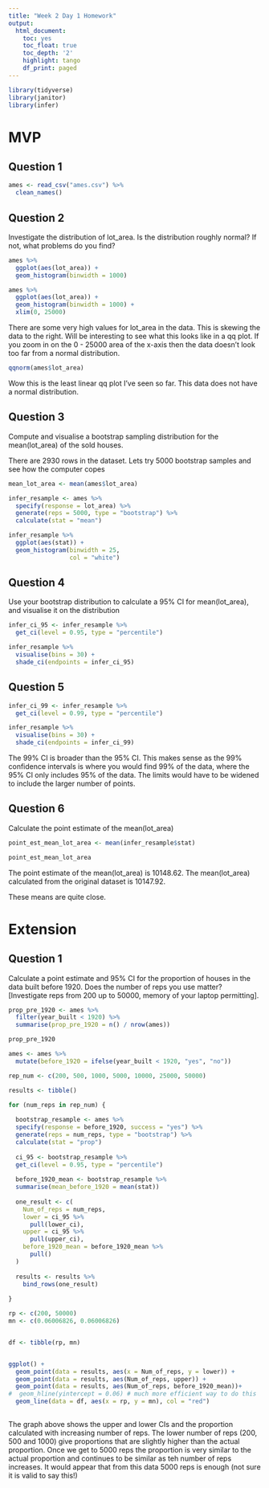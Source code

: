 ```yaml
---
title: "Week 2 Day 1 Homework"
output:
  html_document:
    toc: yes
    toc_float: true
    toc_depth: '2'
    highlight: tango
    df_print: paged
---
```


```r
library(tidyverse)
library(janitor)
library(infer)
```

# MVP

## Question 1

```r
ames <- read_csv("ames.csv") %>% 
  clean_names()
```

## Question 2

Investigate the distribution of lot_area. Is the distribution roughly normal? If not, what problems do you find?

```r
ames %>% 
  ggplot(aes(lot_area)) +
  geom_histogram(binwidth = 1000)

ames %>% 
  ggplot(aes(lot_area)) +
  geom_histogram(binwidth = 1000) +
  xlim(0, 25000)
```

There are some very high values for lot_area in the data. This is skewing the data to the right. Will be interesting to see what this looks like in a qq plot. 
If you zoom in on the 0 - 25000 area of the x-axis then the data doesn't look too far from a normal distribution. 

```r
qqnorm(ames$lot_area)
```

Wow this is the least linear qq plot I've seen so far. This data does not have a normal distribution. 

## Question 3

Compute and visualise a bootstrap sampling distribution for the mean(lot_area) of the sold houses.

There are 2930 rows in the dataset. Lets try 5000 bootstrap samples and see how the computer copes

```r
mean_lot_area <- mean(ames$lot_area)

infer_resample <- ames %>% 
  specify(response = lot_area) %>% 
  generate(reps = 5000, type = "bootstrap") %>% 
  calculate(stat = "mean")

infer_resample %>% 
  ggplot(aes(stat)) +
  geom_histogram(binwidth = 25,
                 col = "white")
```

## Question 4

Use your bootstrap distribution to calculate a 95% CI for mean(lot_area), and visualise it on the distribution

```r
infer_ci_95 <- infer_resample %>% 
  get_ci(level = 0.95, type = "percentile")

infer_resample %>% 
  visualise(bins = 30) + 
  shade_ci(endpoints = infer_ci_95)
```

## Question 5

```r
infer_ci_99 <- infer_resample %>% 
  get_ci(level = 0.99, type = "percentile")

infer_resample %>% 
  visualise(bins = 30) + 
  shade_ci(endpoints = infer_ci_99)
```
The 99% CI is broader than the 95% CI. This makes sense as the 99% confidence intervals is where you would find 99% of the data, where the 95% CI only includes 95% of the data. The limits would have to be widened to include the larger number of points. 

## Question 6

Calculate the point estimate of the mean(lot_area)

```r
point_est_mean_lot_area <- mean(infer_resample$stat)

point_est_mean_lot_area
```

The point estimate of the mean(lot_area) is 10148.62. 
The mean(lot_area) calculated from the original dataset is 10147.92.

These means are quite close. 

# Extension

## Question 1

Calculate a point estimate and 95% CI for the proportion of houses in the data built before 1920. Does the number of reps you use matter? [Investigate reps from 200 up to 50000, memory of your laptop permitting].

```r
prop_pre_1920 <- ames %>% 
  filter(year_built < 1920) %>% 
  summarise(prop_pre_1920 = n() / nrow(ames))

prop_pre_1920
```

```r
ames <- ames %>% 
  mutate(before_1920 = ifelse(year_built < 1920, "yes", "no"))

rep_num <- c(200, 500, 1000, 5000, 10000, 25000, 50000)

results <- tibble()

for (num_reps in rep_num) {
 
  bootstrap_resample <- ames %>% 
  specify(response = before_1920, success = "yes") %>% 
  generate(reps = num_reps, type = "bootstrap") %>% 
  calculate(stat = "prop")
  
  ci_95 <- bootstrap_resample %>% 
  get_ci(level = 0.95, type = "percentile")
  
  before_1920_mean <- bootstrap_resample %>% 
  summarise(mean_before_1920 = mean(stat)) 
  
  one_result <- c(
    Num_of_reps = num_reps, 
    lower = ci_95 %>% 
      pull(lower_ci),
    upper = ci_95 %>% 
      pull(upper_ci),
    before_1920_mean = before_1920_mean %>% 
      pull()
  )
  
  results <- results %>% 
    bind_rows(one_result)
  
}

rp <- c(200, 50000)
mn <- c(0.06006826, 0.06006826)


df <- tibble(rp, mn)


ggplot() +
  geom_point(data = results, aes(x = Num_of_reps, y = lower)) +
  geom_point(data = results, aes(Num_of_reps, upper)) +
  geom_point(data = results, aes(Num_of_reps, before_1920_mean))+
#  geom_hline(yintercept = 0.06) # much more efficient way to do this
  geom_line(data = df, aes(x = rp, y = mn), col = "red")
  
```
The graph above shows the upper and lower CIs and the proportion calculated with increasing number of reps. The lower number of reps (200, 500 and 1000) give proportions that are slightly higher than the actual proportion. Once we get to 5000 reps the proportion is very similar to the actual proportion and continues to be similar as teh number of reps increases. 
It would appear that from this data 5000 reps is enough (not sure it is valid to say this!)
